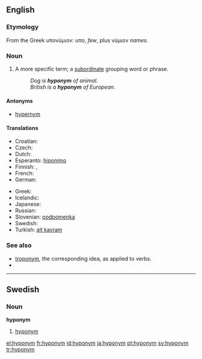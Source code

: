 ==English==

===Etymology===
From the Greek υπονύμιον: υπο, ''few'', plus νύμιον ''names''.

===Noun===
{{en-noun}}

# A more specific term; a [[subordinate]] grouping word or phrase.
#: ''Dog is '''hyponym''' of animal.''
#: ''British is a '''hyponym''' of European.''

====Antonyms====
* [[hypernym]]

====Translations====
{{trans-top|more specific word}}
* Croatian: {{t-|hr|hiponim|m}}
* Czech: {{t+|cs|hyponymum|n}}
* Dutch: {{t+|nl|hyponiem|n}}
* Esperanto: [[hiponimo]]
* Finnish: {{t+|fi|alakäsite}}, {{t+|fi|hyponyymi}}
* French: {{t+|fr|hyponyme|m}}
* German: {{t+|de|Unterbegriff}}
{{trans-mid}}
* Greek: {{t+|el|υπώνυμο|n|sc=Grek}}
* Icelandic: {{t+|is|undirheiti|n}}
* Japanese: {{t|ja|下位語|tr=kai-go|sc=Jpan}}
* Russian: {{t+|ru|гипоним|m|tr=gipónim|sc=Cyrl}}
* Slovenian: [[podpomenka]] {{f}}
* Swedish: {{t+|sv|hyponym|c}}
* Turkish: [[alt kavram]] {{m}}
{{trans-bottom}}

===See also===
* [[troponym]], the corresponding idea, as applied to verbs.
* {{pedialite}}

----

==Swedish==

===Noun===
{{sv-noun-reg-er}}
'''hyponym''' {{c}}

# [[#English|hyponym]]

[[el:hyponym]]
[[fr:hyponym]]
[[id:hyponym]]
[[ja:hyponym]]
[[pt:hyponym]]
[[sv:hyponym]]
[[tr:hyponym]]